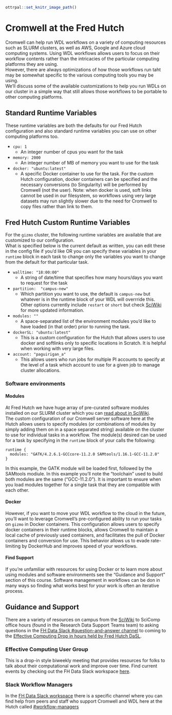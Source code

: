 
```r
ottrpal::set_knitr_image_path()
```
# Cromwell at the Fred Hutch

Cromwell can help run WDL workflows on a variety of computing resources such as SLURM clusters, as well as AWS, Google and Azure cloud computing systems. 
Using WDL workflows allows users to focus on their workflow contents rather than the intricacies of the particular computing platforms they are using.  
However, there are always optimizations of how those workflows run taht may be somewhat specific to the various computing tools you may be using.  
We'll discuss some of the available customizations to help you run WDLs on our cluster in a simple way that still allows those workflows to be portable to other computing platforms.  


## Standard Runtime Variables
These runtime variables are both the defaults for our Fred Hutch configuration and also standard runtime variables you can use on other computing platforms too. 

- `cpu: 1`
  - An integer number of cpus you want for the task
- `memory: 2000`
  - An integer number of MB of memory you want to use for the task
- `docker: "ubuntu:latest"`
  - A specific Docker container to use for the task.  For the custom Hutch configuration, docker containers can be specified and the necessary conversions (to Singularity) will be performed by Cromwell (not the user).  Note: when docker is used, soft links cannot be used in our filesystem, so workflows using very large datasets may run slightly slower due to the need for Cromwell to copy files rather than link to them.  


## Fred Hutch Custom Runtime Variables
For the `gizmo` cluster, the following runtime variables are available that are customized to our configuration.  
What is specified below is the current default as written, you can edit these in the config file if you'd like OR you can specify these variables in your `runtime` block in each task to change only the variables you want to change from the default for that particular task.  


- `walltime: "18:00:00"`
  - A string of date/time that specifies how many hours/days you want to request for the task
- `partition:  "campus-new"`
  - Which partition you want to use, the default is `campus-new` but whatever is in the runtime block of your WDL will overrride this. Other options currently include `restart` or `short` but check [SciWiki](https://sciwiki.fredhutch.org/scicomputing/) for more updated information. 
- `modules: ""`
  - A space-separated list of the environment modules you'd like to have loaded (in that order) prior to running the task.  
- `dockerSL: "ubuntu:latest"`
  - This is a custom configuration for the Hutch that allows users to use docker and softlinks only to specific locations in Scratch.  It is helpful when working with very large files. 
- `account: "paguirigan_a"`
  - This allows users who run jobs for multiple PI accounts to specify at the level of a task which account to use for a given job to manage cluster allocations.  

### Software environments


#### Modules
At Fred Hutch we have huge array of pre-curated software modules installed on our SLURM cluster which you can [read about in SciWiki](https://sciwiki.fredhutch.org/scicomputing/compute_scientificSoftware/).  
The custom configuration of our Cromwell server software here at the Hutch allows users to specify modules (or combinations of modules by simply adding them on in a space separated string) available on the cluster to use for individual tasks in a workflow.  The module(s) desired can be used for a task by specifying in the `runtime` block of your calls the following:

```
runtime {
  modules: "GATK/4.2.6.1-GCCcore-11.2.0 SAMtools/1.16.1-GCC-11.2.0"
}
```

In this example, the GATK module will be loaded first, followed by the SAMtools modiule.   In this example you'll note the "toolchain" used to build both modules are the same ("GCC-11.2.0").  It is important to ensure when you load modules together for a single task that they are compatible with each other.  

#### Docker
However, if you want to move your WDL workflow to the cloud in the future, you'll want to leverage Cromwell's pre-configured ability to run your tasks on `gizmo` in Docker containers.  This configuration allows users to specify docker containers in their runtime blocks, allows Cromwell to maintain a local cache of previously used containers, and facilitates the pull of Docker containers and conversion for use.  This behavior allows us to evade rate-limiting by DockerHub and improves speed of your workflows. 


#### Find Support
If you're unfamiliar with resources for using Docker or to learn more about using modules and software environments see the "Guidance and Support" section of this course. Software management in workflows can be don in many ways so finding what works best for your work is often an iterative process.  




## Guidance and Support

There are a variety of resources on campus from the [SciWiki](https://sciwiki.fredutch.org) to SciComp office hours (found in the Research Data Support Teams team) to asking questions in the [FH Data Slack #question-and-answer channel](https://fhdata.slack.com/archives/CD3HGJHJT) to coming to the [Effective Computing Drop in hours held by Fred Hutch DaSL](https://fhdata.slack.com/archives/C03T4QPNDA9).

### Effective Computing User Group
This is a drop-in style biweekly meeting that provides resources for folks to talk about their computational work and improve over time.  Find current events by checking out the FH Data Slack workspace [here](https://fhdata.slack.com).

### Slack Workflow Managers
In the [FH Data Slack workspace](https://fhdata.slack.com/) there is a specific channel where you can find help from peers and staff who support Cromwell and WDL here at the Hutch called [#workflow-managers](https://fhdata.slack.com/archives/CJFP1NYSZ)

